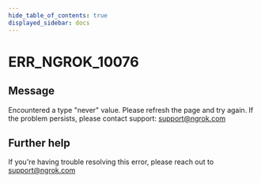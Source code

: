 ```yaml
---
hide_table_of_contents: true
displayed_sidebar: docs
---
```



# ERR_NGROK_10076

## Message

Encountered a type "never" value. Please refresh the page and try again. If the problem persists, please contact support: support@ngrok.com

<ErrorDetails error="err_ngrok_10076" />

## Further help

If you're having trouble resolving this error, please reach out to [support@ngrok.com](mailto:support@ngrok.com?subject=Help%20with%20ERR_NGROK_10076)

